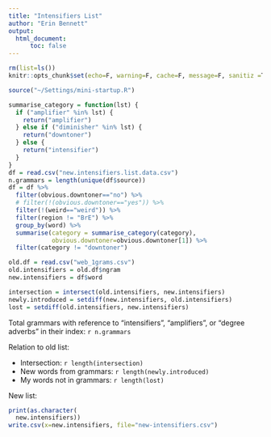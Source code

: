 ```yaml
---
title: "Intensifiers List"
author: "Erin Bennett"
output: 
  html_document:
      toc: false
---
```


```r
rm(list=ls())
knitr::opts_chunk$set(echo=F, warning=F, cache=F, message=F, sanitiz =T, fig.width = 5, fig.height = 3)
```

```r
source("~/Settings/mini-startup.R")
```

```r
summarise_category = function(lst) {
  if ("amplifier" %in% lst) {
    return("amplifier")
  } else if ("diminisher" %in% lst) {
    return("downtoner")
  } else {
    return("intensifier")
  }
}
df = read.csv("new.intensifiers.list.data.csv")
n.grammars = length(unique(df$source))
df = df %>%
  filter(obvious.downtoner=="no") %>%
  # filter(!(obvious.downtoner=="yes")) %>%
  filter(!(weird=="weird")) %>%
  filter(region != "BrE") %>%
  group_by(word) %>%
  summarise(category = summarise_category(category),
            obvious.downtoner=obvious.downtoner[1]) %>%
  filter(category != "downtoner")

old.df = read.csv("web_1grams.csv")
old.intensifiers = old.df$ngram
new.intensifiers = df$word
```

```r
intersection = intersect(old.intensifiers, new.intensifiers)
newly.introduced = setdiff(new.intensifiers, old.intensifiers)
lost = setdiff(old.intensifiers, new.intensifiers)
```

Total grammars with reference to "intensifiers", "amplifiers", or "degree adverbs" in their index: `r n.grammars`

Relation to old list:

* Intersection: `r length(intersection)`
* New words from grammars: `r length(newly.introduced)`
* My words not in grammars: `r length(lost)`

New list:

```r
print(as.character(
  new.intensifiers))
write.csv(x=new.intensifiers, file="new-intensifiers.csv")
```